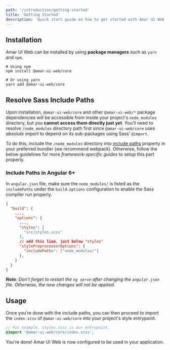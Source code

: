 ```yaml
---
path: '/introduction/getting-started'
title: 'Getting Started'
description: 'Quick start guide on how to get started with Amar UI Web.'
---
```


## Installation

Amar UI Web can be installed by using **package managers** such as `yarn` and `npm`.

```shell
# Using npm
npm install @amar-ui-web/core

# Or using yarn
yarn add @amar-ui-web/core
```

## Resolve Sass Include Paths
Upon installation, `@amar-ui-web/core` and other `@amar-ui-web/*` package dependencies will be accessible from inside your project's `node_modules` directory, but you **cannot access them directly just yet**. You'll need to resolve `/node_modules` directory path first since `@amar-ui-web/core` uses *absolute import* to depend on its sub-packages using Sass' `@import`.

To do this, include the `/node_modules` directory into [include paths](https://github.com/sass/node-sass#includepaths) property in your preferred bundler (we recommend webpack). Otherwise, follow the below guidelines for more *framework-specific guides* to setup this part properly.

### Include Paths in Angular 6+
In `angular.json` file, make sure the `node_modules/` is listed as the `includePaths` under the `build.options` configuration to enable the Sass compiler run properly.
```json
{
  "build": {
    ...,
    "options": {
      ...,
      "styles": [
        "src/styles.scss"
      ], 
      // add this line, just below "styles"
      "stylePreprocessorOptions": {
        "includePaths": ["node_modules/"]
      },
    }
  }
}
```
***Note***: *Don't forget to restart the `ng serve` after changing the `angular.json` file. Otherwise, the new changes will not be applied.*

## Usage
Once you're done with the include paths, you can then proceed to import the `index.scss` of
`@amar-ui-web/core` into your project's style entrypoint.

```scss
// For example, styles.scss is our entrypoint.
@import '@amar-ui-web/core/index.scss';
```

You're done! Amar UI Web is now configured to be used in your application.